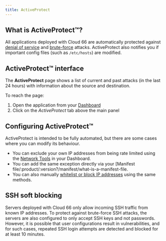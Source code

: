 ```yaml
---
title: ActiveProtect
---
```


## What is ActiveProtect&trade;?

All applications deployed with Cloud 66 are automatically protected against [denial of service](https://en.wikipedia.org/wiki/Denial-of-service_attack) and [brute-force](https://en.wikipedia.org/wiki/Brute-force_attack) attacks. ActiveProtect also notifies you if important config files (such as `/etc/hosts`) are modified.

## ActiveProtect&trade; interface

The **ActiveProtect** page shows a list of current and past attacks (in the last 24 hours) with information about the source and destination.

To reach the page:

1. Open the application from your [Dashboard](https://app.cloud66.com/dashboard)
2. Click on the *ActiveProtect* tab above the main panel

## Configuring ActiveProtect&trade;

ActiveProtect is intended to be fully automated, but there are some cases where you can modify its behaviour.

* You can exclude your own IP addresses from being rate limited using the [Network Tools](/:product/:version?/networking/network-configuration#application-surge-protection) in your Dashboard.
* You can add the same exception directly via your [Manifest file/:product/:version?/manifest/what-is-a-manifest-file.
* You can also manually [whitelist or block IP addresses](/:product/:version?/networking/ip-filtering#allowing-traffic-whitelisting) using the same methods. 

## SSH soft blocking

Servers deployed with Cloud 66 only allow incoming SSH traffic from known IP addresses. To protect against brute-force SSH attacks, the servers are also configured to only accept SSH keys and not passwords. However, it is possible that user configurations result in vulnerabilities, and for such cases, repeated SSH login attempts are detected and blocked for at least 10 minutes.